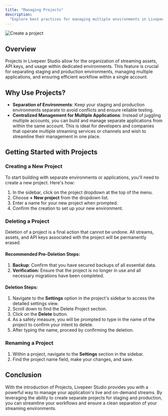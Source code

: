 ```yaml
---
title: "Managing Projects"
description:
  "Explore best practices for managing multiple environments in Livepeer Studio"
---
```


![Create a project](/images/project-creation.png)

## Overview

Projects in Livepeer Studio allow for the organization of streaming assets, API
keys, and usage within dedicated environments. This feature is crucial for
separating staging and production environments, managing multiple applications,
and ensuring efficient workflow within a single account.

## Why Use Projects?

- **Separation of Environments**: Keep your staging and production environments
  separate to avoid conflicts and ensure reliable testing.
- **Centralized Management for Multiple Applications**: Instead of juggling
  multiple accounts, you can build and manage separate applications from within
  the same account. This is ideal for developers and companies that operate
  multiple streaming services or channels and wish to streamline their
  management in one place.

## Getting Started with Projects

### Creating a New Project

To start building with separate environments or applications, you'll need to
create a new project. Here's how:

1. In the sidebar, click on the project dropdown at the top of the menu.
2. Choose **+ New project** from the dropdown list.
3. Enter a name for your new project when prompted.
4. Confirm the creation to set up your new environment.

### Deleting a Project

<Warning>
  Deletion of a project is a final action that cannot be undone. All streams,
  assets, and API keys associated with the project will be permanently erased.
</Warning>

#### Recommended Pre-Deletion Steps:

1. **Backup**: Confirm that you have secured backups of all essential data.
2. **Verification:** Ensure that the project is no longer in use and all
   necessary migrations have been completed.

#### Deletion Steps:

1. Navigate to the **Settings** option in the project's sidebar to access the
   detailed settings view.
2. Scroll down to find the Delete Project section.
3. Click on the **Delete** button.
4. As a safety measure, you will be prompted to type in the name of the project
   to confirm your intent to delete.
5. After typing the name, proceed by confirming the deletion.

### Renaming a Project

1. Within a project, navigate to the **Settings** section in the sidebar.
2. Find the project name field, make your changes, and save.

## Conclusion

With the introduction of Projects, Livepeer Studio provides you with a powerful
way to manage your application's live and on-demand streams. By leveraging the
ability to create separate projects for staging and production, you can
streamline your workflows and ensure a clean separation of your streaming
environments.
